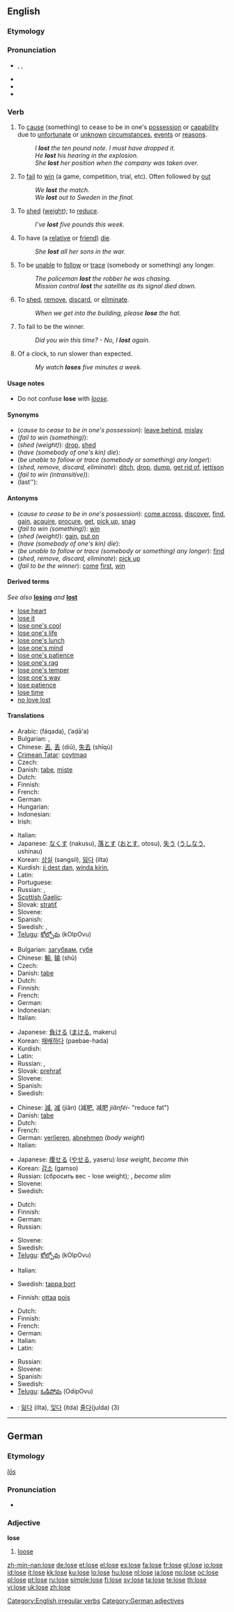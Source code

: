 {{also|Lose}}
==English==

===Etymology===
{{etyl|ang|en}} {{term|losian||lang=ang}}

===Pronunciation===
* {{enPR|lo͞oz}}, {{IPA|/luːz/}}, {{SAMPA|/lu:z/}}
* {{rhymes|uːz}}
* {{audio|en-us-lose.ogg|Audio (US)}}
* {{homophones|[[loo]]s|[[Lou]]'s}}

===Verb===
{{en-verb|loses|losing|lost}}

# {{transitive}} To [[cause]] (something) to cease to be in one's [[possession]] or [[capability]] due to [[unfortunate]] or [[unknown]] [[circumstance]]s, [[event]]s or [[reason]]s.
#: ''I '''lost''' the ten pound note. I must have dropped it.''
#: ''He '''lost''' his hearing in the explosion.''
#: ''She '''lost''' her position when the company was taken over.''
# {{transitive}} To [[fail]] to [[win]] (a game, competition, trial, etc). Often followed by [[out]]
#: ''We '''lost''' the match.''
#: ''We '''lost''' out to Sweden in the final.''
# {{transitive}} To [[shed]] ([[weight]]); to [[reduce]].
#: ''I’ve '''lost''' five pounds this week.''
# {{transitive}} To have (a [[relative]] or [[friend]]) [[die]].
#: ''She '''lost''' all her sons in the war.''
# {{transitive}} To be [[unable]] to [[follow]] or [[trace]] (somebody or something) any longer.
#: ''The policeman '''lost''' the robber he was chasing.''
#: ''Mission control '''lost''' the satellite as its signal died down.''
# {{transitive}} {{informal}} To [[shed]], [[remove]], [[discard]], or [[eliminate]].
#: ''When we get into the building, please '''lose''' the hat.''
# {{intransitive}} To fail to be the winner.
#: ''Did you win this time? - No, I '''lost''' again.''
# Of a clock, to run slower than expected.
#: ''My watch '''loses''' five minutes a week.''

====Usage notes====
* Do not confuse '''lose''' with ''[[loose]]''.

====Synonyms====
* (''cause to cease to be in one's possession''): [[leave behind]], [[mislay]]
* (''fail to win (something)''):
* (''shed (weight)''): [[drop]], [[shed]]
* (''have (somebody of one's kin) die''):
* (''be unable to follow or trace (somebody or something) any longer''):
* (''shed, remove, discard, eliminate''): [[ditch]], [[drop]], [[dump]], [[get rid of]], [[jettison]]
* (''fail to win (intransitive)''):
* (last''):

====Antonyms====
* (''cause to cease to be in one's possession''): [[come across]], [[discover]], [[find]], [[gain]], [[acquire]], [[procure]], [[get]], [[pick up]], [[snag]]
* (''fail to win (something)''): [[win]]
* (''shed (weight)''): [[gain]], [[put on]]
* (''have (somebody of one's kin) die''):
* (''be unable to follow or trace (somebody or something) any longer''): [[find]]
* (''shed, remove, discard, eliminate''): [[pick up]]
* (''fail to be the winner''): [[come]] [[first]], [[win]]

====Derived terms====
''See also'' '''[[losing]]''' ''and'' '''[[lost]]'''
* [[lose heart]]
* [[lose it]]
* [[lose one's cool]]
* [[lose one's life]]
* [[lose one's lunch]]
* [[lose one's mind]]
* [[lose one's patience]]
* [[lose one's rag]]
* [[lose one's temper]]
* [[lose one's way]]
* [[lose patience]]
* [[lose time]]
* [[no love lost]]

====Translations====
{{trans-top|cause (something) to cease to be in one's possession or capability}}
* Arabic: {{Arab|[[فقد]]}} (fáqada), {{Arab|[[أضاع]]}} (ʼaḍāʻa)
* Bulgarian: {{t+|bg|загубвам|sc=Cyrl}}, {{t+|bg|губя|sc=Cyrl}}
* Chinese: [[丟]], [[丢]] (diū), [[失去]] (shīqù)
* [[Crimean Tatar]]: [[coytmaq]]
* Czech: {{t-|cs|ztratit}}
* Danish: [[tabe]], [[miste]]
* Dutch: {{t+|nl|verliezen}}
* Finnish: {{t+|fi|menettää}}
* French: {{t+|fr|perdre}}
* German: {{t+|de|verlieren}}
* Hungarian: {{t+|hu|elveszít}}
* Indonesian: {{t+|id|hilang|xs=Indonesian}}
* Irish: {{t-|ga|caill|xs=Irish}}
{{trans-mid}}
* Italian: {{t+|it|perdere}}
* Japanese: [[なくす]] (nakusu), [[落とす]] ([[おとす]], otosu), [[失う]] ([[うしなう]], ushinau)
* Korean: [[상실]] (sangsil), [[잃다]] (ilta)
* Kurdish: [[ji dest dan]], [[winda|winda kirin]], {{ku-Arab|[[بزر کردن]]}}
* Latin: {{t-|la|amitto}}
* Portuguese: {{t+|pt|perder}}
* Russian: {{t|ru|тeрять|tr=terját’|sc=Cyrl}} {{impf}}, {{t|ru|пoтeрять|tr=poterját’|sc=Cyrl}} {{pf}}
* [[Scottish Gaelic]]: {{t-|gd|caill|xs=Scottish Gaelic}}
* Slovak: [[stratiť]]
* Slovene: {{t+|sl|izgubiti}}
* Spanish: {{t+|es|perder}}
* Swedish: {{t+|sv|förlora}}, {{t|sv|tappa bort}}
* [[Telugu]]: [[కోల్పోవు]] (kOlpOvu)
{{trans-bottom}}

{{trans-top|(transitive) fail to win}}
* Bulgarian: [[загубвам]], [[губя]]
* Chinese: [[輸]], [[输]] (shū)
* Czech: {{t-|cs|ztratit}}
* Danish: [[tabe]]
* Dutch: {{t+|nl|verliezen}}
* Finnish: {{t+|fi|hävitä}}
* French: {{t+|fr|perdre}}
* German: {{t+|de|verlieren}}
* Indonesian: {{t-|id|kalah|xs=Indonesian}}
* Italian: {{t+|it|perdere}}
{{trans-mid}}
* Japanese: [[負ける]] ([[まける]], makeru)
* Korean: [[패배]]하다 (paebae-hada)
* Kurdish: {{ku-Arab|[[دۆڕاندن]]}}
* Latin: {{t-|la|amitto}}
* Russian: {{t|ru|проиграть|tr=proigrát’|sc=Cyrl}} {{pf}}, {{t|ru|проигрывать|tr=proígryvat’|sc=Cyrl}} {{impf}}
* Slovak: [[prehrať]]
* Slovene: {{t+|sl|izgubiti}}
* Spanish: {{t+|es|perder}}
* Swedish: {{t+|sv|förlora}}
{{trans-bottom}}

{{trans-top|shed (weight)}}
* Chinese: [[減]], [[减]] (jiǎn) (減肥, 减肥 ''jiǎnféi''- "reduce fat")
* Danish: [[tabe]]
* Dutch: {{t+|nl|afvallen}}
* French: {{t+|fr|perdre}}
* German: [[verlieren]], [[abnehmen]] (''body weight'')
* Italian: {{t+|it|perdere}}
{{trans-mid}}
* Japanese: [[痩せる]] ([[やせる]], yaseru) ''lose weight'', ''become thin''
* Korean: [[감소]] (gamso)
* Russian: {{t|ru|сбросить|tr=sbrósit’|sc=Cyrl}} {{pf}} (сбросить вес - lose weight); {{t|ru|худеть|tr=xudét’|sc=Cyrl}} {{impf}}, {{t|ru|похудеть|tr=poxudét’|sc=Cyrl}} {{pf}} ''become slim''
* Slovene: {{t+|sl|izgubiti}}
* Swedish: {{t+|sv|tappa}}
{{trans-bottom}}

{{trans-top|have (somebody of one's kin) die}}
* Dutch: {{t+|nl|verliezen}}
* Finnish: {{t+|fi|menettää}}
* German: {{t+|de|verlieren}}
* Russian: {{t+|ru|потерять|tr=poterját’|sc=Cyrl}}
{{trans-mid}}
* Slovene: {{t+|sl|izgubiti}}
* Swedish: {{t+|sv|förlora}}
* [[Telugu]]: [[కోల్పోవు]] (kOlpOvu)
{{trans-bottom}}

{{trans-top|be unable to follow or trace (somebody or something) any longer}}
* Italian: {{t+|it|perdere}}
{{trans-mid}}
* Swedish: [[tappa bort]]
{{trans-bottom}}

{{trans-top|informal: shed, remove, discard, eliminate}}
* Finnish: [[ottaa]] [[pois]]
{{trans-mid}}
{{trans-bottom}}

{{trans-top|fail to be the winner}}
* Dutch: {{t+|nl|verliezen}}
* Finnish: {{t+|fi|hävitä}}
* French: {{t+|fr|perdre}}
* German: {{t+|de|verlieren}}
* Italian: {{t+|it|perdere}}
* Latin: {{t-|la|amitto}}
{{trans-mid}}
* Russian: {{t+|ru|терять|tr=terját’|sc=Cyrl}}
* Slovene: {{t+|sl|izgubiti}}
* Spanish: {{t+|es|perder}}
* Swedish: {{t+|sv|förlora}}
* [[Telugu]]: [[ఓడిపోవు]] (OdipOvu)
{{trans-bottom}}

{{checktrans}}
* {{ttbc|Korean}}: [[잃다]] (ilta), [[잊다]] (itda) [[줄다]](julda) (3)

[[Category:English irregular verbs]]

----

==German==

===Etymology===
{{etyl|goh|de}} ''[[lōs]]''

===Pronunciation===
* {{IPA|/ˈloːzə/|lang=de}}

===Adjective===
'''lose'''

# [[loose]]

[[Category:German adjectives]]

[[zh-min-nan:lose]]
[[de:lose]]
[[et:lose]]
[[el:lose]]
[[es:lose]]
[[fa:lose]]
[[fr:lose]]
[[gl:lose]]
[[io:lose]]
[[id:lose]]
[[it:lose]]
[[kk:lose]]
[[ku:lose]]
[[lo:lose]]
[[hu:lose]]
[[nl:lose]]
[[ja:lose]]
[[no:lose]]
[[oc:lose]]
[[pl:lose]]
[[pt:lose]]
[[ru:lose]]
[[simple:lose]]
[[fi:lose]]
[[sv:lose]]
[[ta:lose]]
[[te:lose]]
[[th:lose]]
[[vi:lose]]
[[uk:lose]]
[[zh:lose]]